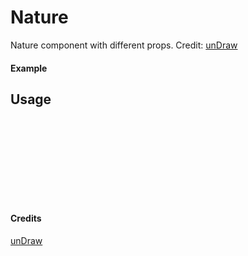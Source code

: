 
<Meta of={Nature} title="unDraw/Nature" />

# Nature

Nature component with different props.
Credit: [unDraw](https://undraw.co/illustrations)

#### Example

<Canvas of={Nature.Primary} />

## Usage

```ts
import { Nature } from "yadl-ui";

const Example = () => {
  return (
      <Nature />
  );
};

export default Example;
```

#### Credits
[unDraw](https://undraw.co/illustrations)
